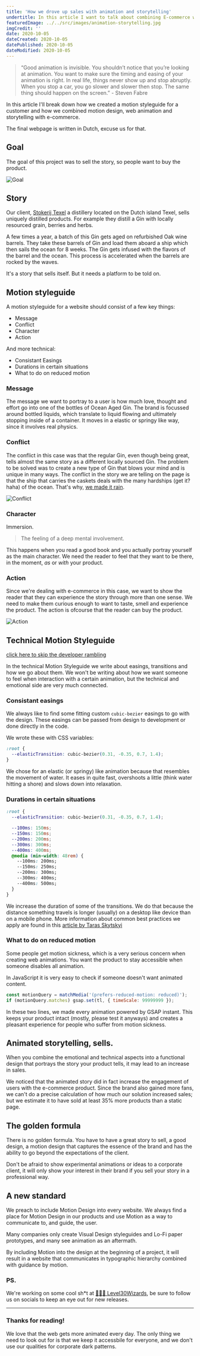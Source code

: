 ```yaml
---
title: 'How we drove up sales with animation and storytelling'
undertitle: In this article I want to talk about combining E-commerce with web animation and storytelling.
featuredImage: ../../src/images/animation-storytelling.jpg
imgCredit: ''
date: 2020-10-05
dateCreated: 2020-10-05
datePublished: 2020-10-05
dateModified: 2020-10-05
---
```



<ToC mdx={props.mdx} slugger={props.slugger} />

> “Good animation is invisible. You shouldn’t notice that you’re looking at animation. You want to make sure the timing and easing of your animation is right. In real life, things never show up and stop abruptly. When you stop a car, you go slower and slower then stop. The same thing should happen on the screen.” - Steven Fabre

In this article I'll break down how we created a motion styleguide for a customer and how we combined motion design, web animation and storytelling with e-commerce.

The final webpage is written in Dutch, excuse us for that.

## Goal

The goal of this project was to sell the story, so people want to buy the product.

![Goal](../../src/images/animation-storytelling-goal.jpg)

## Story

Our client, [Stokerij Texel](https://stokerijtexel.nl/) a distillery located on the Dutch island Texel, sells uniquely distilled products.
For example they distill a Gin with locally resourced grain, berries and herbs.

A few times a year, a batch of this Gin gets aged on refurbished Oak wine barrels. They take these barrels of Gin and load them aboard a ship which then sails the ocean for 8 weeks.
The Gin gets infused with the flavors of the barrel and the ocean. This process is accelerated when the barrels are rocked by the waves.

It's a story that sells itself. But it needs a platform to be told on.

## Motion styleguide

A motion styleguide for a website should consist of a few key things:

- Message
- Conflict
- Character
- Action

And more technical:

- Consistant Easings
- Durations in certain situations
- What to do on reduced motion

### Message

The message we want to portray to a user is how much love, thought and effort go into one of the bottles of Ocean Aged Gin.
The brand is focussed around bottled liquids, which translate to liquid flowing and ultimately stopping inside of a container. It moves in a elastic or springy like way, since it involves real physics.

### Conflict

The conflict in this case was that the regular Gin, even though being great, tells almost the same story as a different locally sourced Gin.
The problem to be solved was to create a new type of Gin that blows your mind and is unique in many ways.
The conflict in the story we are telling on the page is that the ship that carries the caskets deals with the many hardships (get it? haha) of the ocean. That's why, [we made it rain](https://stokerijtexel.nl/dranken/ocean-aged-tx-gin).

![Conflict](../../src/images/animation-storytelling-conflict.jpg)

### Character

Immersion.

> The feeling of a deep mental involvement.

This happens when you read a good book and you actually portray yourself as the main character.
We need the reader to feel that they want to be there, in the moment, _as_ or _with_ your product.

### Action

Since we're dealing with e-commerce in this case, we want to show the reader that they can experience the story through more than one sense.
We need to make them curious enough to want to taste, smell and experience the product.
The action is ofcourse that the reader can buy the product.

![Action](../../src/images/animation-storytelling-action.jpg)

## Technical Motion Styleguide

[click here to skip the developer rambling](/#animated-storytelling-sells)

In the technical Motion Styleguide we write about easings, transitions and how we go about them.
We won't be writing about how we want someone to feel when interaction with a certain animation, but the technical and emotional side are very much connected.

### Consistant easings

We always like to find some fitting custom `cubic-bezier` easings to go with the design.
These easings can be passed from design to development or done directly in the code.

We wrote these with CSS variables:

```css
:root {
  --elasticTransition: cubic-bezier(0.31, -0.35, 0.7, 1.4);
}
```

We chose for an elastic (or springy) like animation because that resembles the movement of water. It eases in quite fast, overshoots a little (think water hitting a shore) and slows down into relaxation.

### Durations in certain situations

```css
:root {
  --elasticTransition: cubic-bezier(0.31, -0.35, 0.7, 1.4);

  --100ms: 150ms;
  --150ms: 150ms;
  --200ms: 200ms;
  --300ms: 300ms;
  --400ms: 400ms;
  @media (min-width: 48rem) {
    --100ms: 200ms;
    --150ms: 250ms;
    --200ms: 300ms;
    --300ms: 400ms;
    --400ms: 500ms;
  }
}
```

We increase the duration of some of the transitions. We do that because the distance something travels is longer (usually) on a desktop like device than on a mobile phone.
More information about common best practices we apply are found in this [article by Taras Skytskyi](https://uxdesign.cc/the-ultimate-guide-to-proper-use-of-animation-in-ux-10bd98614fa9)

### What to do on reduced motion

Some people get motion sickness, which is a very serious concern when creating web animations.
You want the product to stay accessible when someone disables all animation.

In JavaScript it is very easy to check if someone doesn't want animated content.

```js
const motionQuery = matchMedia('(prefers-reduced-motion: reduced)');
if (motionQuery.matches) gsap.set(tl, { timeScale: 99999999 });
```

In these two lines, we made every animation powered by GSAP instant.
This keeps your product intact (mostly, please test it anyways) and creates a pleasant experience for people who suffer from motion sickness.

## Animated storytelling, sells.

When you combine the emotional and technical aspects into a functional design that portrays the story your product tells, it may lead to an increase in sales.

We noticed that the animated story did in fact increase the engagement of users with the e-commerce product.
Since the brand also gained more fans, we can't do a precise calculation of how much our solution increased sales; but we estimate it to have sold at least 35% more products than a static page.

## The golden formula

There is no golden formula. You have to have a great story to sell, a good design, a motion design that captures the essence of the brand and has the ability to go beyond the expectations of the client.

Don't be afraid to show experimental animations or ideas to a corporate client, it will only show your interest in their brand if you sell your story in a professional way.

## A new standard

We preach to include Motion Design into every website. We always find a place for Motion Design in our products and use Motion as a way to communicate to, and guide, the user.

Many companies only create Visual Design styleguides and Lo-Fi paper prototypes, and many see animation as an aftermath.

By including Motion into the design at the beginning of a project, it will result in a website that communicates in typographic hierarchy combined with guidance by motion.

### PS.

We're working on some cool sh\*t at [🧙🏼‍♂️ Level30Wizards](http://level30wizards.com/), be sure to follow us on socials to keep an eye out for new releases.

---

### Thanks for reading!

We love that the web gets more animated every day. The only thing we need to look out for is that we keep it accessbile for everyone, and we don't use our qualities for corporate dark patterns.
